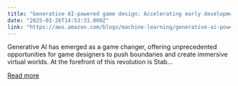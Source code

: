 ```yaml
---
title: "Generative AI-powered game design: Accelerating early development with Stability AI models on Amazon Bedrock"
date: "2025-03-26T14:53:31.000Z"
link: "https://aws.amazon.com/blogs/machine-learning/generative-ai-powered-game-design-accelerating-early-development-with-stability-ai-models-on-amazon-bedrock/"
---
```


Generative AI has emerged as a game changer, offering unprecedented opportunities for game designers to push boundaries and create immersive virtual worlds. At the forefront of this revolution is Stab...

[Read more](https://aws.amazon.com/blogs/machine-learning/generative-ai-powered-game-design-accelerating-early-development-with-stability-ai-models-on-amazon-bedrock/)
